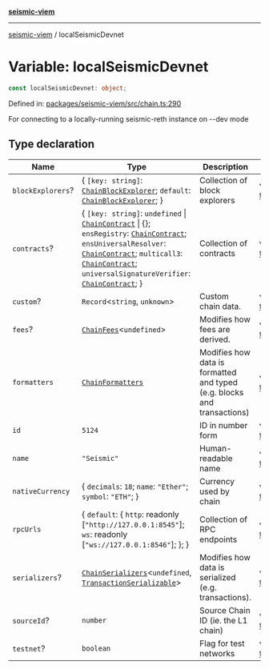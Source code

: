 [**seismic-viem**](/seismic-viem/README.mdx)

---

[seismic-viem](/seismic-viem/globals.mdx) / localSeismicDevnet

# Variable: localSeismicDevnet

```ts
const localSeismicDevnet: object;
```

Defined in: [packages/seismic-viem/src/chain.ts:290](https://github.com/SeismicSystems/seismic-client/blob/1cf28f7efa87d88dbbf125297b22238c4b4e0bba/packages/seismic-viem/src/chain.ts#L290)

For connecting to a locally-running seismic-reth instance on --dev mode

## Type declaration

| Name                                          | Type                                                                                                                                                                                                                                                                                                                                                                                  | Description                                                             | Defined in                                    |
| --------------------------------------------- | ------------------------------------------------------------------------------------------------------------------------------------------------------------------------------------------------------------------------------------------------------------------------------------------------------------------------------------------------------------------------------------- | ----------------------------------------------------------------------- | --------------------------------------------- |
| <a id="blockexplorers"></a> `blockExplorers`? | \{ `[key: string]`: [`ChainBlockExplorer`](https://github.com/wevm/viem); `default`: [`ChainBlockExplorer`](https://github.com/wevm/viem); \}                                                                                                                                                                                                                                         | Collection of block explorers                                           | viem @ [types/chain.d.ts](https://github.com/wevm/viem/blob/main/src/types/chain.ts#L14) |
| <a id="contracts"></a> `contracts`?           | \{ `[key: string]`: `undefined` \| [`ChainContract`](https://github.com/wevm/viem) \| \{\}; `ensRegistry`: [`ChainContract`](https://github.com/wevm/viem); `ensUniversalResolver`: [`ChainContract`](https://github.com/wevm/viem); `multicall3`: [`ChainContract`](https://github.com/wevm/viem); `universalSignatureVerifier`: [`ChainContract`](https://github.com/wevm/viem); \} | Collection of contracts                                                 | viem @ [types/chain.d.ts](https://github.com/wevm/viem/blob/main/src/types/chain.ts#L19) |
| <a id="custom"></a> `custom`?                 | `Record`\<`string`, `unknown`\>                                                                                                                                                                                                                                                                                                                                                       | Custom chain data.                                                      | viem @ [types/chain.d.ts](https://github.com/wevm/viem/blob/main/src/types/chain.ts#L47) |
| <a id="fees"></a> `fees`?                     | [`ChainFees`](https://github.com/wevm/viem)\<`undefined`\>                                                                                                                                                                                                                                                                                                                            | Modifies how fees are derived.                                          | viem @ [types/chain.d.ts](https://github.com/wevm/viem/blob/main/src/types/chain.ts#L49) |
| <a id="formatters"></a> `formatters`          | [`ChainFormatters`](https://github.com/wevm/viem)                                                                                                                                                                                                                                                                                                                                     | Modifies how data is formatted and typed (e.g. blocks and transactions) | viem @ [types/chain.d.ts](https://github.com/wevm/viem/blob/main/src/types/chain.ts#L51) |
| <a id="id"></a> `id`                          | `5124`                                                                                                                                                                                                                                                                                                                                                                                | ID in number form                                                       | viem @ [types/chain.d.ts](https://github.com/wevm/viem/blob/main/src/types/chain.ts#L30) |
| <a id="name"></a> `name`                      | `"Seismic"`                                                                                                                                                                                                                                                                                                                                                                           | Human-readable name                                                     | viem @ [types/chain.d.ts](https://github.com/wevm/viem/blob/main/src/types/chain.ts#L32) |
| <a id="nativecurrency"></a> `nativeCurrency`  | \{ `decimals`: `18`; `name`: `"Ether"`; `symbol`: `"ETH"`; \}                                                                                                                                                                                                                                                                                                                         | Currency used by chain                                                  | viem @ [types/chain.d.ts](https://github.com/wevm/viem/blob/main/src/types/chain.ts#L34) |
| <a id="rpcurls"></a> `rpcUrls`                | \{ `default`: \{ `http`: readonly \[`"http://127.0.0.1:8545"`\]; `ws`: readonly \[`"ws://127.0.0.1:8546"`\]; \}; \}                                                                                                                                                                                                                                                                   | Collection of RPC endpoints                                             | viem @ [types/chain.d.ts](https://github.com/wevm/viem/blob/main/src/types/chain.ts#L36) |
| <a id="serializers"></a> `serializers`?       | [`ChainSerializers`](https://github.com/wevm/viem)\<`undefined`, [`TransactionSerializable`](https://github.com/wevm/viem)\>                                                                                                                                                                                                                                                          | Modifies how data is serialized (e.g. transactions).                    | viem @ [types/chain.d.ts](https://github.com/wevm/viem/blob/main/src/types/chain.ts#L53) |
| <a id="sourceid"></a> `sourceId`?             | `number`                                                                                                                                                                                                                                                                                                                                                                              | Source Chain ID (ie. the L1 chain)                                      | viem @ [types/chain.d.ts](https://github.com/wevm/viem/blob/main/src/types/chain.ts#L41) |
| <a id="testnet"></a> `testnet`?               | `boolean`                                                                                                                                                                                                                                                                                                                                                                             | Flag for test networks                                                  | viem @ [types/chain.d.ts](https://github.com/wevm/viem/blob/main/src/types/chain.ts#L43) |
